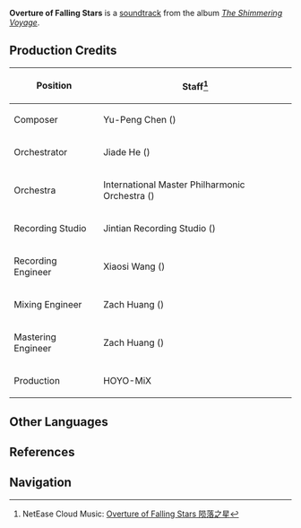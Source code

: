 {{Soundtrack Infobox
|title          =
|image          = The Shimmering Voyage.jpg
|album          = The Shimmering Voyage
|disc           = 4
|number         = 46
|featured       =
|featured2      =
|featured3      =
|featured_disc  =
|featured_disc2 =
|featured_disc3 =
|youtube_id     = OXeli1edmDA
|youtube_time   = 50
|spotify_id     = 3cRDhCtzLF7VnbkO7DI9NX
|played_in      = Event
|during         = Animated cutscene in ''[[Unknown Star]]''
|domain         =
|previous       = Hymn of the Pearl
|next           = Ominous Fandango
}}
'''Overture of Falling Stars''' is a [[soundtrack]] from the album ''[[The Shimmering Voyage]]''.

==Production Credits==
{| class="wikitable" style="text-align:left; height:0.5em"
! Position
! Staff<ref>NetEase Cloud Music: [https://music.163.com/#/song?id=1861579780 Overture of Falling Stars 陨落之星]</ref>
|-
! Composer
| Yu-Peng Chen ({{zh|陈致逸}})
|-
! Orchestrator
| Jiade He ({{zh|何迦德}})
|-
! Orchestra
| International Master Philharmonic Orchestra ({{zh|国际首席爱乐乐团}})
|-
! Recording Studio
| Jintian Recording Studio ({{zh|金田录音棚}})
|-
! Recording Engineer
| Xiaosi Wang ({{zh|王小四}})
|-
! Mixing Engineer
| Zach Huang ({{zh|黄巍}})
|-
! Mastering Engineer
| Zach Huang ({{zh|黄巍}})
|-
! Production
| HOYO-MiX
|}

==Other Languages==
{{Other Languages
|en      = Overture of Falling Stars
|zhs     = 陨落之星
|zhs_rm  = Yǔnluò zhī Xīng
|zht     = 隕落之星
|zht_rm  = Yǔnluò zhī Xīng
|zh_tl   = 
|ja      = 墜落の星
|ja_rm   = Tsuiraku no Hoshi
|ja_tl   = 
|tr      = 
|it      = 
}}

==References==
{{Reflist}}

==Navigation==
{{Soundtrack Navbox|The Shimmering Voyage}}